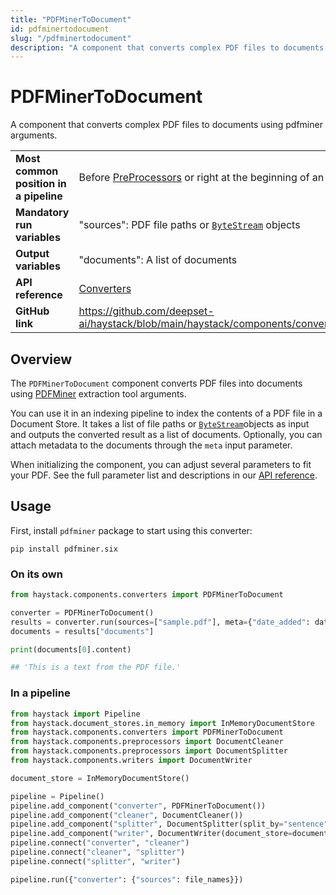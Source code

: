 ```yaml
---
title: "PDFMinerToDocument"
id: pdfminertodocument
slug: "/pdfminertodocument"
description: "A component that converts complex PDF files to documents using pdfminer arguments."
---
```


# PDFMinerToDocument

A component that converts complex PDF files to documents using pdfminer arguments.

|                                        |                                                                                                |
| :------------------------------------- | :--------------------------------------------------------------------------------------------- |
| **Most common position in a pipeline** | Before [PreProcessors](../preprocessors.mdx)  or right at the beginning of an indexing pipeline |
| **Mandatory run variables**            | "sources": PDF file paths or [`ByteStream`](../../concepts/data-classes.mdx#bytestream)  objects            |
| **Output variables**                   | "documents": A list of documents                                                               |
| **API reference**                      | [Converters](/reference/converters-api)                                                               |
| **GitHub link**                        | https://github.com/deepset-ai/haystack/blob/main/haystack/components/converters/pdfminer.py  |

## Overview

The `PDFMinerToDocument` component converts PDF files into documents using [PDFMiner](https://pdfminersix.readthedocs.io/en/latest/) extraction tool arguments.

You can use it in an indexing pipeline to index the contents of a PDF file in a Document Store. It takes a list of file paths or [`ByteStream`](../../concepts/data-classes.mdx#bytestream)objects as input and outputs the converted result as a list of documents. Optionally, you can attach metadata to the documents through the `meta` input parameter.

When initializing the component, you can adjust several parameters to fit your PDF. See the full parameter list and descriptions in our [API reference](/reference/converters-api#pdfminertodocument).

## Usage

First, install `pdfminer` package to start using this converter:

```shell
pip install pdfminer.six
```

### On its own

```python
from haystack.components.converters import PDFMinerToDocument

converter = PDFMinerToDocument()
results = converter.run(sources=["sample.pdf"], meta={"date_added": datetime.now().isoformat()})
documents = results["documents"]

print(documents[0].content)

## 'This is a text from the PDF file.'
```

### In a pipeline

```python
from haystack import Pipeline
from haystack.document_stores.in_memory import InMemoryDocumentStore
from haystack.components.converters import PDFMinerToDocument
from haystack.components.preprocessors import DocumentCleaner
from haystack.components.preprocessors import DocumentSplitter
from haystack.components.writers import DocumentWriter

document_store = InMemoryDocumentStore()

pipeline = Pipeline()
pipeline.add_component("converter", PDFMinerToDocument())
pipeline.add_component("cleaner", DocumentCleaner())
pipeline.add_component("splitter", DocumentSplitter(split_by="sentence", split_length=5))
pipeline.add_component("writer", DocumentWriter(document_store=document_store))
pipeline.connect("converter", "cleaner")
pipeline.connect("cleaner", "splitter")
pipeline.connect("splitter", "writer")

pipeline.run({"converter": {"sources": file_names}})
```
